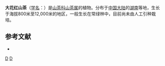 {{Speciesbox 
| taxon = Camellia magniflora
| authority =  Chang
}}

'''大花红山茶'''（[[学名|学名]]：{{lang|la|''Camellia magniflora''}}）是[[山茶科|山茶科]][[山茶属|山茶属]]的植物。分布于[[中国大陆|中国大陆]]的[[湖南|湖南]]等地，生长于海拔800米至12,000米的地区，一般生长在常绿林中，目前尚未由人工引种栽培。

== 参考文献 ==
<div class="references-small">
* {{cite web| url =http://www.bioinfo.cn/db05/KmzwSpecies.php?action=view&id=28914| title =大花红山茶| work =《中国高等植物数据库全库》| publisher =中国科学院微生物研究所| author =昆明植物研究所| accessdate =2009-02-26| deadurl =yes| archiveurl =https://web.archive.org/web/20160305004311/http://www.bioinfo.cn/db05/KmzwSpecies.php?action=view&id=28914| archivedate =2016-03-05}}
</div>
{{Taxonbar|from=Q10937566}}

[[Category:山茶属|D]]
[[Category:湖南植物|D]]